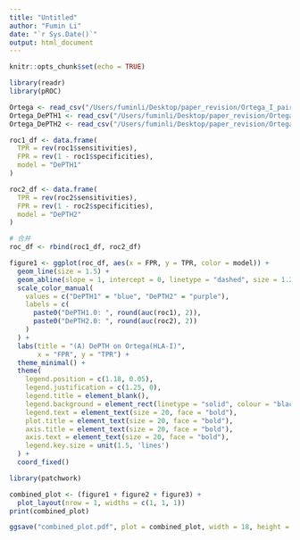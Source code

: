 ```yaml
---
title: "Untitled"
author: "Fumin Li"
date: "`r Sys.Date()`"
output: html_document
---
```


```r
knitr::opts_chunk$set(echo = TRUE)
```

```r
library(readr)
library(pROC)
```

```r
Ortega <- read_csv("/Users/fuminli/Desktop/paper_revision/Ortega_I_pairs.csv")
Ortega_DePTH1 <- read_csv("/Users/fuminli/Desktop/paper_revision/Ortega_output_DePTH1/predicted_scores.csv")
Ortega_DePTH2 <- read_csv("/Users/fuminli/Desktop/paper_revision/Ortega_output_DePTH2/predicted_scores.csv")
```


```r
roc1_df <- data.frame(
  TPR = rev(roc1$sensitivities),
  FPR = rev(1 - roc1$specificities),
  model = "DePTH1"
)

roc2_df <- data.frame(
  TPR = rev(roc2$sensitivities),
  FPR = rev(1 - roc2$specificities),
  model = "DePTH2"
)

# 合并
roc_df <- rbind(roc1_df, roc2_df)

```

```r
figure1 <- ggplot(roc_df, aes(x = FPR, y = TPR, color = model)) +
  geom_line(size = 1.5) +
  geom_abline(slope = 1, intercept = 0, linetype = "dashed", size = 1.2) +
  scale_color_manual(
    values = c("DePTH1" = "blue", "DePTH2" = "purple"),
    labels = c(
      paste0("DePTH1.0: ", round(auc(roc1), 2)),
      paste0("DePTH2.0: ", round(auc(roc2), 2))
    )
  ) +
  labs(title = "(A) DePTH on Ortega(HLA-I)",
       x = "FPR", y = "TPR") +
  theme_minimal() +
  theme(
    legend.position = c(1.18, 0.05),
    legend.justification = c(1.25, 0),
    legend.title = element_blank(),
    legend.background = element_rect(linetype = "solid", colour = "black"),
    legend.text = element_text(size = 20, face = "bold"),
    plot.title = element_text(size = 20, face = "bold"),
    axis.title = element_text(size = 20, face = "bold"),
    axis.text = element_text(size = 20, face = "bold"),
    legend.key.size = unit(1.5, 'lines')
  ) +
  coord_fixed()

```



```r
library(patchwork)

combined_plot <- (figure1 + figure2 + figure3) + 
  plot_layout(nrow = 1, widths = c(1, 1, 1))  
print(combined_plot)

```
```r
ggsave("combined_plot.pdf", plot = combined_plot, width = 18, height = 6)  

```



